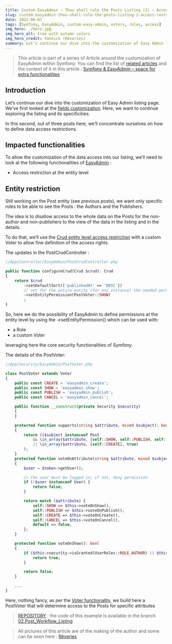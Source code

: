```yaml
---
title: Custom EasyAdmin – Thou shall rule the Posts Listing (2) – Access restriction
slug: custom-easyadmin-thou-shall-rule-the-posts-listing-2-access-restriction
date: 2022-06-07
tags: [Symfony, EasyAdmin, custom-easy-admin, voters, roles, access]
img_hero: ./hero.jpg
img_hero_alt: tree with autumn colors
img_hero_credit: Yannick (Rêveries)
summary: Let’s continue our dive into the customization of Easy Admin listing page. We’ve first looked at the fields customization. Here, we want to continue exploring the listing and its specificities. In this second, out of three posts here, we’ll concentrate ourselves on how to define data access restrictions.
---
```



> This article is part of a series of Article around the customization of EasyAdmin within Symfony. You can find the list of [related articles](/blog/tags/custom-easy-admin) and the context of it in this article : [Symfony & EasyAdmin – space for extra functionalities](/blog/symfony-easyadmin-space-for-extra-functionalities)

## Introduction

Let’s continue our dive into the customization of Easy Admin listing page. We’ve first looked at the [fields customization](/blog/custom-easyadmin-thou-shall-rule-the-posts-listing-1-fields-customization). Here, we want to continue exploring the listing and its specificities.

In this second, out of three posts here, we’ll concentrate ourselves on how to define data access restrictions.

## Impacted functionalities

To allow the customization of the data access into our listing, we’ll need to look at the following functionalities of [EasyAdmin](https://symfony.com/bundles/EasyAdminBundle/current/index.html) :

- Access restriction at the entity level

<BlogImage src="2022/custom-easyadmin-thou-shall-rule-the-posts-listing-2-access-restriction/doors.jpg" alt="Two doors next to each other" />

## Entity restriction

Still working on the Post entity (see previous posts), we want only specific roles to be able to see the Posts : the Authors and the Publishers.

The idea is to disallow access to the whole data on the Posts for the non-author and non-publishers to the view of the data in the listing and in the details.

To do that, we’ll use the [Crud entity level access restriction](https://symfony.com/bundles/EasyAdminBundle/current/security.html#restrict-access-to-fields) with a custom Voter to allow fine definition of the access rights.

The updates in the PostCrudController :

```php
//App/Controller/EasyAdmin/PostCrudController.php

public function configureCrud(Crud $crud): Crud
{
    return $crud
        ->setDefaultSort(['publishedAt' => 'DESC'])
        // set for the entire entity (for any instance) the needed permission by using a Custom Voter
        ->setEntityPermission(PostVoter::SHOW)
        ;
}
```

So, here we do the possibility of EasyAdmin to define permissions at the entity level by using the ->setEntityPermission() which can be used with:

- a Role
- a custom Voter

leveraging here the core security functionalities of Symfony.

The details of the PostVoter:

```php
//App/Security/EasyAdmin/PostVoter.php

class PostVoter extends Voter
{
    public const CREATE = 'easyadmin_create';
    public const SHOW = 'easyadmin_show';
    public const PUBLISH = 'easyadmin_publish';
    public const CANCEL = 'easyadmin_cancel';

    public function __construct(private Security $security)
    {
    }

    protected function supports(string $attribute, mixed $subject): bool
    {
        return (($subject instanceof Post
            && \in_array($attribute, [self::SHOW, self::PUBLISH, self::CANCEL], true))
            || \in_array($attribute, [self::CREATE], true)
        );
    }
    protected function voteOnAttribute(string $attribute, mixed $subject, TokenInterface $token): bool
    {
        $user = $token->getUser();

        // the user must be logged in; if not, deny permission
        if (!$user instanceof User) {
            return false;
        }

        return match ($attribute) {
            self::SHOW => $this->voteOnShow(),
            self::PUBLISH => $this->voteOnPublish(),
            self::CREATE => $this->voteOnCreate(),
            self::CANCEL => $this->voteOnCancel(),
            default => false,
        };
    }

    protected function voteOnShow(): bool
    {
        if ($this->security->isGranted(UserRoles::ROLE_AUTHOR) || $this->security->isGranted(UserRoles::ROLE_PUBLISHER)) {
            return true;
        }

        return false;
    }

    ...
}
```

Here, nothing fancy, as per the [Voter functionality](https://symfony.com/doc/current/security/voters.html), we build here a PostVoter that will determine access to the Posts for specific attributes

> [REPOSITORY](https://github.com/yalit/custom-easy-admin) : the code of this example is available in the branch [02.Post_Workflow_Listing](https://github.com/yalit/custom-easy-admin/tree/02.Post_Workflow_Listing)

> All pictures of this article are of the making of the author and some can be seen here : [Rêveries](/reveries)
